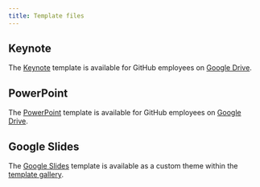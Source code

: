 ```yaml
---
title: Template files
---
```


## Keynote

The [Keynote](presentation-formats#object-Object-Keynote) template is available for GitHub employees on [Google Drive](https://drive.google.com/open?id=1Wp3NyCYM-FsU-4MKSbPcBgIsWVgvUQy0).

## PowerPoint

The [PowerPoint](presentation-formats#object-Object-PowerPoint) template is available for GitHub employees on [Google Drive](https://drive.google.com/open?id=1QKiEbruGhWAY85NsEuTIEccDlAiz9qbD).

## Google Slides

The [Google Slides](presentation-formats#object-Object-Google-Slides) template is available as a custom theme within the [template gallery](https://docs.google.com/presentation/u/0/?tgif=d&ftv=1).
